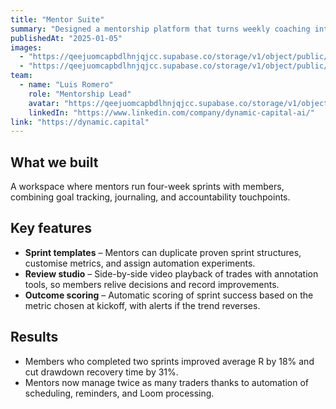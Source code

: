 ```yaml
---
title: "Mentor Suite"
summary: "Designed a mentorship platform that turns weekly coaching into measurable performance gains across member portfolios."
publishedAt: "2025-01-05"
images:
  - "https://qeejuomcapbdlhnjqjcc.supabase.co/storage/v1/object/public/magic-portfolio/images/projects/mentor-suite/cover-01.jpg"
  - "https://qeejuomcapbdlhnjqjcc.supabase.co/storage/v1/object/public/magic-portfolio/images/projects/mentor-suite/cover-02.jpg"
team:
  - name: "Luis Romero"
    role: "Mentorship Lead"
    avatar: "https://qeejuomcapbdlhnjqjcc.supabase.co/storage/v1/object/public/magic-portfolio/images/avatar.jpg"
    linkedIn: "https://www.linkedin.com/company/dynamic-capital-ai/"
link: "https://dynamic.capital"
---
```


## What we built

A workspace where mentors run four-week sprints with members, combining goal tracking, journaling, and accountability touchpoints.

## Key features

- **Sprint templates** – Mentors can duplicate proven sprint structures, customise metrics, and assign automation experiments.
- **Review studio** – Side-by-side video playback of trades with annotation tools, so members relive decisions and record improvements.
- **Outcome scoring** – Automatic scoring of sprint success based on the metric chosen at kickoff, with alerts if the trend reverses.

## Results

- Members who completed two sprints improved average R by 18% and cut drawdown recovery time by 31%.
- Mentors now manage twice as many traders thanks to automation of scheduling, reminders, and Loom processing.
